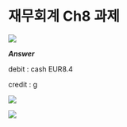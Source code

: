 # 재무회계 Ch8 과제 {.unnumbered}

![](images/재무회계8-16.png)

***Answer***

debit : cash EUR8.4

credit : g

![](images/재무회계8-26.png)

![](images/재무회계8-34.png)